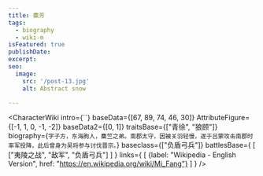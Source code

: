 ```yaml
---
title: 麋芳
tags:
  - biography
  - wiki-m
isFeatured: true
publishDate:
excerpt:
seo:
  image:
    src: '/post-13.jpg'
    alt: Abstract snow

---
```



<CharacterWiki
  intro={``}
  baseData={[67, 89, 74, 46, 30]}
  AttributeFigure={[-1, 1, 0, -1, -2]}
  baseData2={[0, 1]}
  traitsBase={["青徐", "狼顾"]}
  biography={`字子方，东海朐人，麋竺之弟。南郡太守，因被关羽轻慢，遂于吕蒙攻击南郡时率军投降，此后曾身为吴将参与讨伐晋宗。`}
  baseclass={["负盾弓兵"]}
  battlesBase={
    [
      ["夷陵之战", "敌军", "负盾弓兵"]
    ]
  }
  links={
    [
      {label: "Wikipedia - English Version", href: "https://en.wikipedia.org/wiki/Mi_Fang"}
    ]
  }
/>
